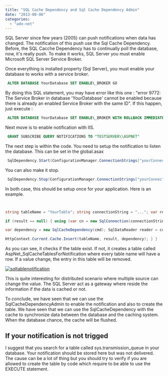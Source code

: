 ```yaml
---
title: "SQL Cache Dependency and Sql Cache Dependency Admin"
date: "2013-08-06"
categories: 
  - "ado-net"
---
```


SQL Server since few years (2005) can push notifications when data has changed. The notification of this push use the Sql Cache Dependency. Before, the SQL Cacche Dependency has to continually poll the database, now, it's really push. To make it works, SQL Server you must enable Microsoft SQL Server Service Broker.

Once everything is installed property (Sql Server), you must enable your database to works with a service broker.


```sql
 ALTER DATABASE YourDatabase SET ENABLE\_BROKER GO 
```


By doing this SQL statement, you may have error like this one : "error 9772: The Service Broker in database 'YourDatabase' cannot be enabled because there is already an enabled Service Broker with the same ID". If this happen, just execute : 
```sql
 ALTER DATABASE YourDatabase SET ENABLE\_BROKER WITH ROLLBACK IMMEDIATE GO ALTER DATABASE YourDatabase SET NEW\_BROKER GO 
```


Next move is to enable notification with IIS.


```sql
 GRANT SUBSCRIBE QUERY NOTIFICATIONS TO "TESTSERVER\\ASPNET" 
```


The next step is within the code. You need to setup the notification to listen the database. This can be set in the global.asax


```csharp
 SqlDependency.Start(ConfigurationManager.ConnectionStrings["yourConnectionString"].ConnectionString); 
```

You can also make it stop.


```csharp
 SqlDependency.Stop(ConfigurationManager.ConnectionStrings["yourConnectionString"].ConnectionString); 
```

In both case, this should be setup once for your application. Here is an example.


```csharp


string tableName = "YourTable"; string connectionString = "..."; var result = HttpContext.Current.Cache[tableName] as List<T>;

if (result == null) { using (var cn = new SqlConnection(connectionString)) { cn.Open(); var cmd = new SqlCommand("SELECT \* FROM ...", cn); cmd.Notification = null; cmd.NotificationAutoEnlist = true; SqlCacheDependencyAdmin.EnableNotifications(connectionString); if (!SqlCacheDependencyAdmin.GetTablesEnabledForNotifications(connectionString).Contains(tableName)) { SqlCacheDependencyAdmin.EnableTableForNotifications(connectionString, tableName); }

var dependency = new SqlCacheDependency(cmd); SqlDataReader reader = command.ExecuteReader(); try { while (reader.Read()) { // Load the list into result } } finally { // Always call Close when done reading. reader.Close(); }

HttpContext.Current.Cache.Insert(tableName, result, dependency); } } 
```

As you can see, it checks if the table exist. If not, it creates a table called AspNet\_SqlCacheTablesForNotification where every table name will have a row. If a value change, the entry in this table will be removed.

[![sqltablenotification](http://patrickdesjardins.com/blog/wp-content/uploads/2013/07/sqltablenotification.png)](http://patrickdesjardins.com/blog/?attachment_id=2183)

This is quite interesting for distributed scenario where multiple source can change the value. The SQL Server act as a gateway where reside the information if the data is cached or not.

To conclude, we have seen that we can use the SqlCacheDependencyAdmin to enable the notification and also to create the table. We have seen that we can use the SqlCacheDependency with the cache to synchronize data between the database and the caching system. When the database chance, the cache will be flushed.

## If your notification is not trigged

I suggest that you search for a table called sys.transmission\_queue in your database. Your notification should be stored here but was not delivered. The cause can be a lot of thing but you should try to verify if you are allowed to create the table by code which require to be able to use the EXECUTE statement.

